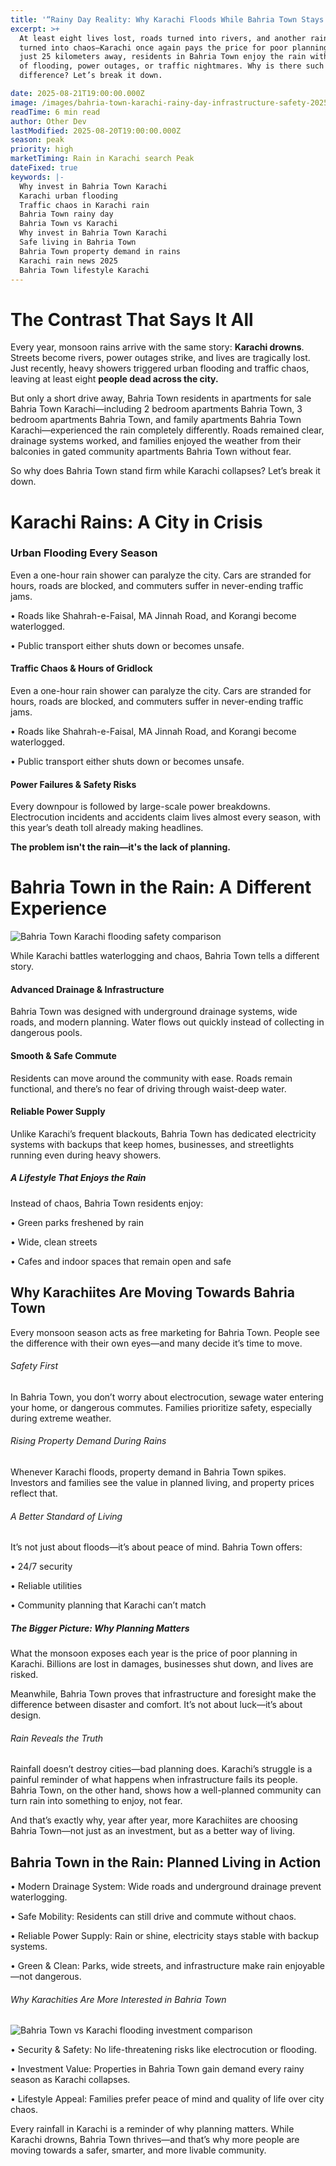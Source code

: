 ```yaml
---
title: '“Rainy Day Reality: Why Karachi Floods While Bahria Town Stays Safe & Livable”'
excerpt: >+
  At least eight lives lost, roads turned into rivers, and another rainy day
  turned into chaos—Karachi once again pays the price for poor planning. But
  just 25 kilometers away, residents in Bahria Town enjoy the rain without fear
  of flooding, power outages, or traffic nightmares. Why is there such a big
  difference? Let’s break it down.

date: 2025-08-21T19:00:00.000Z
image: /images/bahria-town-karachi-rainy-day-infrastructure-safety-2025.webp
readTime: 6 min read
author: Other Dev
lastModified: 2025-08-20T19:00:00.000Z
season: peak
priority: high
marketTiming: Rain in Karachi search Peak
dateFixed: true
keywords: |-
  Why invest in Bahria Town Karachi 
  Karachi urban flooding
  Traffic chaos in Karachi rain
  Bahria Town rainy day
  Bahria Town vs Karachi
  Why invest in Bahria Town Karachi
  Safe living in Bahria Town
  Bahria Town property demand in rains
  Karachi rain news 2025
  Bahria Town lifestyle Karachi
---
```


# **The Contrast That Says It All**

Every year, monsoon rains arrive with the same story: **Karachi drowns**. Streets become rivers, power outages strike, and lives are tragically lost. Just recently, heavy showers triggered urban flooding and traffic chaos, leaving at least eight **people dead across the city.**

But only a short drive away, Bahria Town residents in apartments for sale Bahria Town Karachi—including 2 bedroom apartments Bahria Town, 3 bedroom apartments Bahria Town, and family apartments Bahria Town Karachi—experienced the rain completely differently. Roads remained clear, drainage systems worked, and families enjoyed the weather from their balconies in gated community apartments Bahria Town without fear.

So why does Bahria Town stand firm while Karachi collapses? Let’s break it down.

# Karachi Rains: A City in Crisis

### Urban Flooding Every Season

Even a one-hour rain shower can paralyze the city. Cars are stranded for hours, roads are blocked, and commuters suffer in never-ending traffic jams.

•	Roads like Shahrah-e-Faisal, MA Jinnah Road, and Korangi become waterlogged.

•	Public transport either shuts down or becomes unsafe.

#### Traffic Chaos & Hours of Gridlock

Even a one-hour rain shower can paralyze the city. Cars are stranded for hours, roads are blocked, and commuters suffer in never-ending traffic jams.

•	Roads like Shahrah-e-Faisal, MA Jinnah Road, and Korangi become waterlogged.

•	Public transport either shuts down or becomes unsafe.

#### Power Failures & Safety Risks

Every downpour is followed by large-scale power breakdowns. Electrocution incidents and accidents claim lives almost every season, with this year’s death toll already making headlines.

**The problem isn't the rain—it's the lack of planning.**

# Bahria Town in the Rain: A Different Experience

![Bahria Town Karachi flooding safety comparison](/images/karachi-flooding-vs-bahria-town-safety-comparison-2025.webp)

While Karachi battles waterlogging and chaos, Bahria Town tells a different story.

#### Advanced Drainage & Infrastructure

Bahria Town was designed with underground drainage systems, wide roads, and modern planning. Water flows out quickly instead of collecting in dangerous pools.

#### Smooth & Safe Commute

Residents can move around the community with ease. Roads remain functional, and there’s no fear of driving through waist-deep water.

#### Reliable Power Supply

Unlike Karachi’s frequent blackouts, Bahria Town has dedicated electricity systems with backups that keep homes, businesses, and streetlights running even during heavy showers.

##### A Lifestyle That Enjoys the Rain

Instead of chaos, Bahria Town residents enjoy:

•	Green parks freshened by rain

•	Wide, clean streets

•	Cafes and indoor spaces that remain open and safe

## Why Karachiites Are Moving Towards Bahria Town

Every monsoon season acts as free marketing for Bahria Town. People see the difference with their own eyes—and many decide it’s time to move.

###### Safety First

In Bahria Town, you don’t worry about electrocution, sewage water entering your home, or dangerous commutes. Families prioritize safety, especially during extreme weather.

###### Rising Property Demand During Rains

Whenever Karachi floods, property demand in Bahria Town spikes. Investors and families see the value in planned living, and property prices reflect that.

###### A Better Standard of Living

It’s not just about floods—it’s about peace of mind. Bahria Town offers:

•	24/7 security

•	Reliable utilities

•	Community planning that Karachi can’t match

##### The Bigger Picture: Why Planning Matters

What the monsoon exposes each year is the price of poor planning in Karachi. Billions are lost in damages, businesses shut down, and lives are risked.

Meanwhile, Bahria Town proves that infrastructure and foresight make the difference between disaster and comfort. It’s not about luck—it’s about design.

###### Rain Reveals the Truth

Rainfall doesn’t destroy cities—bad planning does. Karachi’s struggle is a painful reminder of what happens when infrastructure fails its people. Bahria Town, on the other hand, shows how a well-planned community can turn rain into something to enjoy, not fear.

And that’s exactly why, year after year, more Karachiites are choosing Bahria Town—not just as an investment, but as a better way of living.

## Bahria Town in the Rain: Planned Living in Action

•	Modern Drainage System: Wide roads and underground drainage prevent waterlogging.

•	Safe Mobility: Residents can still drive and commute without chaos.

•	Reliable Power Supply: Rain or shine, electricity stays stable with backup systems.

•	Green & Clean: Parks, wide streets, and infrastructure make rain enjoyable—not dangerous.

###### Why Karachities Are More Interested in Bahria Town

![Bahria Town vs Karachi flooding investment comparison](/images/bahria-town-vs-karachi-flooding-comparison-investment-2025.webp)

•	Security & Safety: No life-threatening risks like electrocution or flooding.

•	Investment Value: Properties in Bahria Town gain demand every rainy season as Karachi collapses.

•	Lifestyle Appeal: Families prefer peace of mind and quality of life over city chaos.

Every rainfall in Karachi is a reminder of why planning matters. While Karachi drowns, Bahria Town thrives—and that’s why more people are moving towards a safer, smarter, and more livable community.
